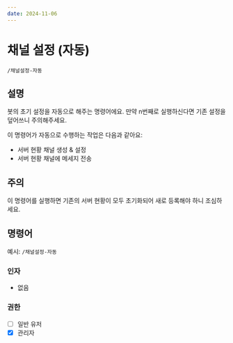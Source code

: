 ```yaml
---
date: 2024-11-06
---
```


# 채널 설정 (자동)
```/채널설정-자동```

## 설명
봇의 초기 설정을 자동으로 해주는 명령어에요. 만약 n번째로 실행하신다면 기존 설정을 덮어쓰니 주의해주세요.

이 명령어가 자동으로 수행하는 작업은 다음과 같아요:
* 서버 현황 채널 생성 & 설정
* 서버 현황 채널에 메세지 전송

## 주의
이 명령어를 실행하면 기존의 서버 현황이 모두 초기화되어 새로 등록해야 하니 조심하세요.

## 명령어
예시: ```/채널설정-자동```

### 인자
* 없음

### 권한
* [ ] 일반 유저
* [x] 관리자